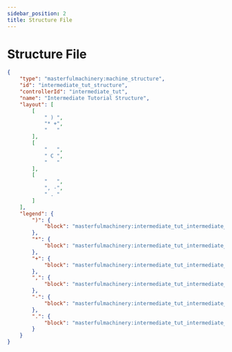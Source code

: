 ```yaml
---
sidebar_position: 2
title: Structure File
---
```


# Structure File

```json
{
	"type": "masterfulmachinery:machine_structure",
	"id": "intermediate_tut_structure",
	"controllerId": "intermediate_tut",
	"name": "Intermediate Tutorial Structure",
	"layout": [
		[
			" ) ",
			"* +",
			"   "
		],
		[
			"   ",
			" C ",
			"   "
		],
		[
			"   ",
			", -",
			" . "
		]
	],
	"legend": {
		")": {
			"block": "masterfulmachinery:intermediate_tut_intermediate_tut_gas_port_mekanism_gas_input"
		},
		"*": {
			"block": "masterfulmachinery:intermediate_tut_intermediate_tut_pressure_port_pncr_pressure_output"
		},
		"+": {
			"block": "masterfulmachinery:intermediate_tut_intermediate_tut_energy_port_energy_input"
		},
		",": {
			"block": "masterfulmachinery:intermediate_tut_intermediate_tut_energy_port_energy_output"
		},
		"-": {
			"block": "masterfulmachinery:intermediate_tut_intermediate_tut_pressure_port_pncr_pressure_input"
		},
		".": {
			"block": "masterfulmachinery:intermediate_tut_intermediate_tut_gas_port_mekanism_gas_output"
		}
	}
}
```